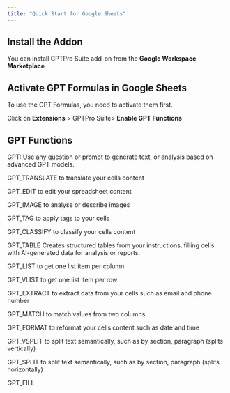 ```yaml
---
title: "Quick Start for Google Sheets"
---
```


## Install the Addon

You can install GPTPro Suite add-on from the **Google Workspace Marketplace**

## Activate GPT Formulas in Google Sheets

To use the GPT Formulas, you need to activate them first.&#x20;

Click on **Extensions** >  GPTPro Suite> **Enable GPT Functions**

## GPT Functions

GPT: Use any question or prompt to generate text, or analysis based on advanced GPT models.

GPT\_TRANSLATE to translate your cells content

GPT\_EDIT to edit your spreadsheet content

GPT\_IMAGE to analyse or describe images

GPT\_TAG to apply tags to your cells

GPT\_CLASSIFY to classify your cells content

GPT\_TABLE Creates structured tables from your instructions, filling cells with AI-generated data for analysis or reports.

GPT\_LIST to get one list item per column

GPT\_VLIST to get one list item per row

GPT\_EXTRACT to extract data from your cells such as email and phone number

GPT\_MATCH to match values from two columns

GPT\_FORMAT to reformat your cells content such as date and time

GPT\_VSPLIT to split text semantically, such as by section, paragraph (splits vertically)

GPT\_SPLIT to split text semantically, such as by section, paragraph (splits horizontally)

GPT\_FILL



###